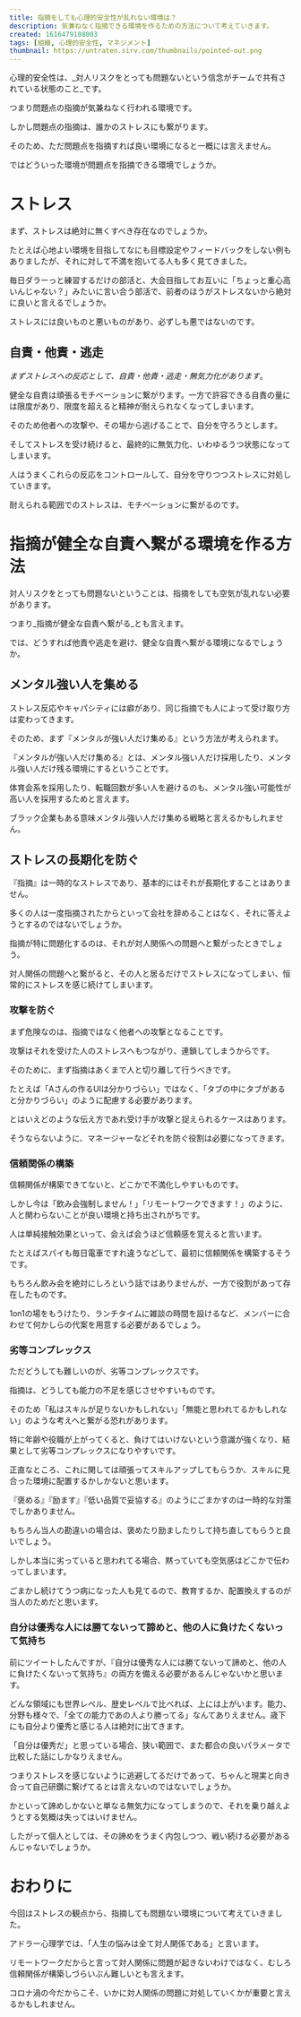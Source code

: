 ```yaml
---
title: 指摘をしても心理的安全性が乱れない環境は？
description: 気兼ねなく指摘できる環境を作るための方法について考えていきます。
created: 1616479108003
tags: [組織, 心理的安全性, マネジメント]
thumbnail: https://untraten.sirv.com/thumbnails/pointed-out.png
---
```


心理的安全性は、_対人リスクをとっても問題ないという信念がチームで共有されている状態のこと_です。

つまり問題点の指摘が気兼ねなく行われる環境です。

しかし問題点の指摘は、誰かのストレスにも繋がります。

そのため、ただ問題点を指摘すれば良い環境になると一概には言えません。

ではどういった環境が問題点を指摘できる環境でしょうか。

# ストレス

まず、ストレスは絶対に無くすべき存在なのでしょうか。

たとえば心地よい環境を目指してなにも目標設定やフィードバックをしない例もありましたが、それに対して不満を抱いてる人も多く見てきました。

毎日ダラーっと練習するだけの部活と、大会目指してお互いに「ちょっと重心高いんじゃない？」みたいに言い合う部活で、前者のほうがストレスないから絶対に良いと言えるでしょうか。

ストレスには良いものと悪いものがあり、必ずしも悪ではないのです。

## 自責・他責・逃走

_まずストレスへの反応として、自責・他責・逃走・無気力化があります_。

健全な自責は頑張るモチベーションに繋がります。一方で許容できる自責の量には限度があり、限度を超えると精神が耐えられなくなってしまいます。

そのため他者への攻撃や、その場から逃げることで、自分を守ろうとします。

そしてストレスを受け続けると、最終的に無気力化、いわゆるうつ状態になってしまいます。

人はうまくこれらの反応をコントロールして、自分を守りつつストレスに対処していきます。

耐えられる範囲でのストレスは、モチベーションに繋がるのです。

# 指摘が健全な自責へ繋がる環境を作る方法

対人リスクをとっても問題ないということは、指摘をしても空気が乱れない必要があります。

つまり_指摘が健全な自責へ繋がる_とも言えます。

では、どうすれば他責や逃走を避け、健全な自責へ繋がる環境になるでしょうか。

## メンタル強い人を集める

ストレス反応やキャパシティには癖があり、同じ指摘でも人によって受け取り方は変わってきます。

そのため、まず『メンタルが強い人だけ集める』という方法が考えられます。

『メンタルが強い人だけ集める』とは、メンタル強い人だけ採用したり、メンタル強い人だけ残る環境にするということです。

体育会系を採用したり、転職回数が多い人を避けるのも、メンタル強い可能性が高い人を採用するためと言えます。

ブラック企業もある意味メンタル強い人だけ集める戦略と言えるかもしれません。

## ストレスの長期化を防ぐ

『指摘』は一時的なストレスであり、基本的にはそれが長期化することはありません。

多くの人は一度指摘されたからといって会社を辞めることはなく、それに答えようとするのではないでしょうか。

指摘が特に問題化するのは、それが対人関係への問題へと繋がったときでしょう。

対人関係の問題へと繋がると、その人と居るだけでストレスになってしまい、恒常的にストレスを感じ続けてしまいます。

### 攻撃を防ぐ

まず危険なのは、指摘ではなく他者への攻撃となることです。

攻撃はそれを受けた人のストレスへもつながり、連鎖してしまうからです。

そのために、まず指摘はあくまで人と切り離して行うべきです。

たとえば「Aさんの作るUIは分かりづらい」ではなく、「タブの中にタブがあると分かりづらい」のように配慮する必要があります。

とはいえどのような伝え方であれ受け手が攻撃と捉えられるケースはあります。

そうならないように、マネージャーなどそれを防ぐ役割は必要になってきます。

### 信頼関係の構築

信頼関係が構築できてないと、どこかで不満化しやすいものです。

しかし今は「飲み会強制しません！」「リモートワークできます！」のように、人と関わらないことが良い環境と持ち出されがちです。

人は単純接触効果といって、会えば会うほど信頼感を覚えると言います。

たとえばスパイも毎日電車ですれ違うなどして、最初に信頼関係を構築するそうです。

もちろん飲み会を絶対にしろという話ではありませんが、一方で役割があって存在したものです。

1on1の場をもうけたり、ランチタイムに雑談の時間を設けるなど、メンバーに合わせて何かしらの代案を用意する必要があるでしょう。

### 劣等コンプレックス

ただどうしても難しいのが、劣等コンプレックスです。

指摘は、どうしても能力の不足を感じさせやすいものです。

そのため「私はスキルが足りないかもしれない」「無能と思われてるかもしれない」のような考えへと繋がる恐れがあります。

特に年齢や役職が上がってくると、負けてはいけないという意識が強くなり、結果として劣等コンプレックスになりやすいです。

正直なところ、これに関しては頑張ってスキルアップしてもらうか、スキルに見合った環境に配置するかしかないと思います。

『褒める』『励ます』『低い品質で妥協する』のようにごまかすのは一時的な対策でしかありません。

もちろん当人の勘違いの場合は、褒めたり励ましたりして持ち直してもらうと良いでしょう。

しかし本当に劣っていると思われてる場合、黙っていても空気感はどこかで伝わってしまいます。

ごまかし続けてうつ病になった人も見てるので、教育するか、配置換えするのが当人のためだと思います。

### 自分は優秀な人には勝てないって諦めと、他の人に負けたくないって気持ち

<amp-twitter width="375" height="472" layout="fixed" data-tweetid="1361171058083074056" />

前にツイートしたんですが、『自分は優秀な人には勝てないって諦めと、他の人に負けたくないって気持ち』の両方を備える必要があるんじゃないかと思います。

どんな領域にも世界レベル、歴史レベルで比べれば、上には上がいます。能力、分野も様々で、「全ての能力であの人より勝ってる」なんてありえません。歳下にも自分より優秀と感じる人は絶対に出てきます。

「自分は優秀だ」と思っている場合、狭い範囲で、また都合の良いパラメータで比較した話にしかなりえません。

つまりストレスを感じないように逃避してるだけであって、ちゃんと現実と向き合って自己研鑽に繋げてるとは言えないのではないでしょうか。

かといって諦めしかないと単なる無気力になってしまうので、それを乗り越えようとする気概は失ってはいけません。

したがって個人としては、その諦めをうまく内包しつつ、戦い続ける必要があるんじゃないでしょうか。

# おわりに

今回はストレスの観点から、指摘しても問題ない環境について考えていきました。

アドラー心理学では、「人生の悩みは全て対人関係である」と言います。

リモートワークだからと言って対人関係に問題が起きないわけではなく、むしろ信頼関係が構築しづらいぶん難しいとも言えます。

コロナ渦の今だからこそ、いかに対人関係の問題に対処していくかが重要と言えるかもしれません。
